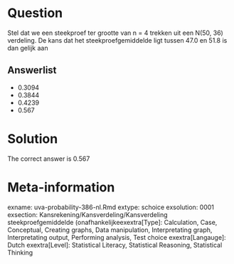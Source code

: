 Question
========

Stel dat we een steekproef ter grootte van n = 4 trekken uit een N(50, 36) verdeling. De kans dat het steekproefgemiddelde ligt tussen 47.0 en 51.8 is dan gelijk aan 

Answerlist
----------
* 0.3094
* 0.3844
* 0.4239
* 0.567

Solution
========

The correct answer is  0.567 

Meta-information
================
exname: uva-probability-386-nl.Rmd 
extype: schoice 
exsolution: 0001 
exsection: Kansrekening/Kansverdeling/Kansverdeling steekproefgemiddelde (onafhankelijkeexextra[Type]: Calculation, Case, Conceptual, Creating graphs, Data manipulation, Interpretating graph, Interpretating output, Performing analysis, Test choice 
exextra[Langauge]: Dutch 
exextra[Level]: Statistical Literacy, Statistical Reasoning, Statistical Thinking 
